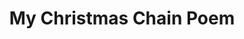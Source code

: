 ---
title: "My Christmas Chain Poem"
subtitle: ""
creator: ""
categories: ["art"]
featuredImage: "../src/assets/images/item/art/DSC02841.png"
views: ["../src/assets/images/item/art/DSC02841.png"]
nextItem: []
---